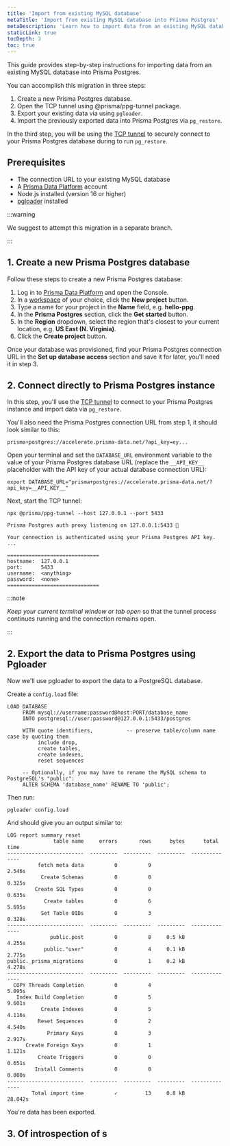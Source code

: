 ```yaml
---
title: 'Import from existing MySQL database'
metaTitle: 'Import from existing MySQL database into Prisma Postgres'
metaDescription: 'Learn how to import data from an existing MySQL database into Prisma Postgres.'
staticLink: true
tocDepth: 3
toc: true
---
```


This guide provides step-by-step instructions for importing data from an existing MySQL database into Prisma Postgres. 

You can accomplish this migration in three steps:

1. Create a new Prisma Postgres database.
1. Open the TCP tunnel using @prisma/ppg-tunnel package.
1. Export your existing data via using `pgloader`.
1. Import the previously exported data into Prisma Postgres via `pg_restore`.

In the third step, you will be using the [TCP tunnel](/postgres/tcp-tunnel) to securely connect to your Prisma Postgres database during to run `pg_restore`.

## Prerequisites

- The connection URL to your existing MySQL database
- A [Prisma Data Platform](https://console.prisma.io) account
- Node.js installed (version 16 or higher)
- [pgloader](https://pgloader.io/) installed

:::warning 

We suggest to attempt this migration in a separate branch.

:::

## 1. Create a new Prisma Postgres database

Follow these steps to create a new Prisma Postgres database:

1. Log in to [Prisma Data Platform](https://console.prisma.io/) and open the Console.
1. In a [workspace](/platform/about#workspace) of your choice, click the **New project** button.
1. Type a name for your project in the **Name** field, e.g. **hello-ppg**.
1. In the **Prisma Postgres** section, click the **Get started** button.
1. In the **Region** dropdown, select the region that's closest to your current location, e.g. **US East (N. Virginia)**.
1. Click the **Create project** button.

Once your database was provisioned, find your Prisma Postgres connection URL in the **Set up database access** section and save it for later, you'll need it in step 3.

## 2. Connect directly to Prisma Postgres instance

In this step, you'll use the [TCP tunnel](/postgres/tcp-tunnel) to connect to your Prisma Postgres instance and import data via `pg_restore`.

You'll also need the Prisma Postgres connection URL from step 1, it should look similar to this:

```no-copy
prisma+postgres://accelerate.prisma-data.net/?api_key=ey...
```

Open your terminal and set the `DATABASE_URL` environment variable to the value of your Prisma Postgres database URL (replace the `__API_KEY__` placeholder with the API key of your actual database connection URL):

```terminal
export DATABASE_URL="prisma+postgres://accelerate.prisma-data.net/?api_key=__API_KEY__"
```

Next, start the TCP tunnel:

<CodeWithResult outputResultText="" expanded={true}>

<cmd>

```terminal
npx @prisma/ppg-tunnel --host 127.0.0.1 --port 5433 
```

</cmd>

<cmdResult>

```code no-copy wrap
Prisma Postgres auth proxy listening on 127.0.0.1:5433 🚀

Your connection is authenticated using your Prisma Postgres API key.
...

==============================
hostname:  127.0.0.1
port:      5433
username:  <anything>
password:  <none>
==============================
```

</cmdResult>

</CodeWithResult>

:::note

*Keep your current terminal window or tab open* so that the tunnel process continues running and the connection remains open.

:::


## 2. Export the data to Prisma Postgres using Pgloader

Now we'll use pgloader to export the data to a PostgreSQL database.

Create a `config.load` file:

```text
LOAD DATABASE
     FROM mysql://username:password@host:PORT/database_name
     INTO postgresql://user:password@127.0.0.1:5433/postgres

     WITH quote identifiers,           -- preserve table/column name case by quoting them
          include drop,
          create tables,
          create indexes,
          reset sequences

     -- Optionally, if you may have to rename the MySQL schema to PostgreSQL's "public":
     ALTER SCHEMA 'database_name' RENAME TO 'public';
```

Then run:

```terminal
pgloader config.load
```

And should give you an output similar to:

```terminal
LOG report summary reset
               table name     errors       rows      bytes      total time
-------------------------  ---------  ---------  ---------  --------------
          fetch meta data          0          9                     2.546s
           Create Schemas          0          0                     0.325s
         Create SQL Types          0          0                     0.635s
            Create tables          0          6                     5.695s
           Set Table OIDs          0          3                     0.328s
-------------------------  ---------  ---------  ---------  --------------
              public.post          0          8     0.5 kB          4.255s
            public."user"          0          4     0.1 kB          2.775s
public._prisma_migrations          0          1     0.2 kB          4.278s
-------------------------  ---------  ---------  ---------  --------------
  COPY Threads Completion          0          4                     5.095s
   Index Build Completion          0          5                     9.601s
           Create Indexes          0          5                     4.116s
          Reset Sequences          0          2                     4.540s
             Primary Keys          0          3                     2.917s
      Create Foreign Keys          0          1                     1.121s
          Create Triggers          0          0                     0.651s
         Install Comments          0          0                     0.000s
-------------------------  ---------  ---------  ---------  --------------
        Total import time          ✓         13     0.8 kB         28.042s
```

You're data has been exported.


## 3. Of introspection of s